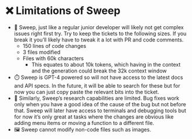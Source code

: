 # ❌ Limitations of Sweep

- 🔢 Sweep, just like a regular junior developer will likely not get complex issues right first try. Try to keep the tickets to the following sizes. If you break it you’ll likely have to tweak it a lot with PR and code comments.
    - 150 lines of code changes
    - 3 files modified
    - Files with 60k characters
        - This equates to about 10k tokens, which having in the context and the generation could break the 32k context window
- ⏱️ Sweep is GPT-4 powered so will not have access to the latest docs and API specs. In the future, it will be able to search for these but for now you can just copy paste the relevant bits into the ticket.
- 📒 Similarly, Sweep’s research capabilities are limited. Bug fixes work only when you have a good idea of the cause of the bug but not before that. Sweep will later have access to terminals and debugging tools but for now it’s only great at tasks where the changes are obvious like adding menu items or moving a function to a different file.
- 🖼️ Sweep cannot modify non-code files such as images.
